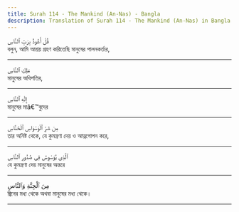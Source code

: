 ```yaml
---
title: Surah 114 - The Mankind (An-Nas) - Bangla
description: Translation of Surah 114 - The Mankind (An-Nas) in Bangla
---
```





<Aside type="quran" title="1">
قُلْ أَعُوذُ بِرَبِّ ٱلنَّاسِ
</Aside>

<Aside type="reference" title="1">
বলুন, আমি আশ্রয় গ্রহণ করিতেছি মানুষের পালনকর্তার,
</Aside>

---

<Aside type="quran" title="2">
مَلِكِ ٱلنَّاسِ
</Aside>

<Aside type="reference" title="2">
মানুষের অধিপতির,
</Aside>

---

<Aside type="quran" title="3">
إِلَٰهِ ٱلنَّاسِ
</Aside>

<Aside type="reference" title="3">
মানুষের মাâ€™বুদের
</Aside>

---

<Aside type="quran" title="4">
مِن شَرِّ ٱلْوَسْوَاسِ ٱلْخَنَّاسِ
</Aside>

<Aside type="reference" title="4">
তার অনিষ্ট থেকে, যে কুমন্ত্রণা দেয় ও আত্নগোপন করে,
</Aside>

---

<Aside type="quran" title="5">
ٱلَّذِى يُوَسْوِسُ فِى صُدُورِ ٱلنَّاسِ
</Aside>

<Aside type="reference" title="5">
যে কুমন্ত্রণা দেয় মানুষের অন্তরে
</Aside>

---

<Aside type="quran" title="6">
مِنَ ٱلْجِنَّةِ وَٱلنَّاسِ
</Aside>

<Aside type="reference" title="6">
জ্বিনের মধ্য থেকে অথবা মানুষের মধ্য থেকে।
</Aside>

---
